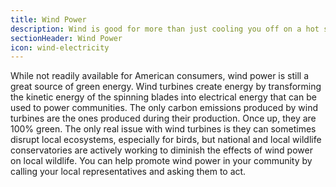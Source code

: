 ```yaml
---
title: Wind Power
description: Wind is good for more than just cooling you off on a hot summer day
sectionHeader: Wind Power
icon: wind-electricity
---
```


While not readily available for American consumers, wind power is still a great source of green energy.
Wind turbines create energy by transforming the kinetic energy of the spinning blades into electrical energy that can be used to power communities.
The only carbon emissions produced by wind turbines are the ones produced during their production.
Once up, they are 100% green.
The only real issue with wind turbines is they can sometimes disrupt local ecosystems, especially for birds,
but national and local wildlife conservatories are actively working to diminish the effects of wind power on local wildlife.
You can help promote wind power in your community by calling your local representatives and asking them to act.
